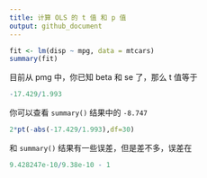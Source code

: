 ```yaml
---
title: 计算 OLS 的 t 值 和 p 值
output: github_document
---
```


```r
fit <- lm(disp ~ mpg, data = mtcars)
summary(fit)
```

目前从 pmg 中，你已知 beta 和 se 了，那么 t 值等于

```r
-17.429/1.993
```

你可以查看 `summary()` 结果中的 `-8.747`

<!-- t 分布是假设更严密的 z 分布，那么这里可以放缩一下，根据 z 分布计算出 p 值 -->

```r
2*pt(-abs(-17.429/1.993),df=30)
```

和 `summary()` 结果有一些误差，但是差不多，误差在

```r
9.428247e-10/9.38e-10 - 1
```

